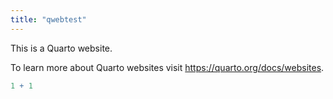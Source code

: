 ```yaml
---
title: "qwebtest"
---
```


This is a Quarto website.

To learn more about Quarto websites visit <https://quarto.org/docs/websites>.

```r
1 + 1
```

